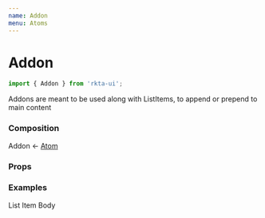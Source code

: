 ```yaml
---
name: Addon
menu: Atoms
---
```



# Addon
```js
import { Addon } from 'rkta-ui';
```

Addons are meant to be used along with ListItems, to append or prepend to main content

### Composition
Addon &larr; [Atom](/src-atoms-atom-atom)

### Props
<PropsTable of={RawAddon} />

### Examples
<Playground>
  <List color10>
    <ListItem transparent>
      <Addon>
        <ArrowRight />
      </Addon>
      <ListItemBody>List Item Body</ListItemBody>
      <Addon>
        <Cog />
      </Addon>
    </ListItem>
  </List>
</Playground>
